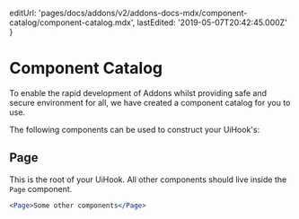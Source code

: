 
  editUrl:
    'pages/docs/addons/v2/addons-docs-mdx/component-catalog/component-catalog.mdx',
  lastEdited: '2019-05-07T20:42:45.000Z'
}

# Component Catalog

To enable the rapid development of Addons whilst providing safe and secure environment for all, we have created a component catalog for you to use.

The following components can be used to construct your UiHook's:

## Page

This is the root of your UiHook. All other components should live inside the `Page` component.

```jsx
<Page>Some other components</Page>
```

<ActionComponents />
<InputComponents />
<UiComponents />
